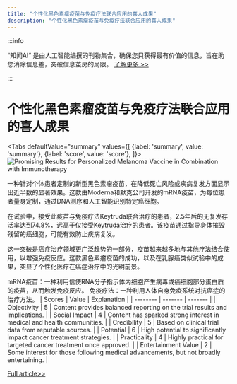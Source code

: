 ```yaml
---
title: "个性化黑色素瘤疫苗与免疫疗法联合应用的喜人成果"
description: "个性化黑色素瘤疫苗与免疫疗法联合应用的喜人成果"
---
```



:::info

“知闻AI“ 是由人工智能编撰的刊物集合，确保您只获得最有价值的信息，旨在助您消除信息差，突破信息茧房的局限。  [了解更多 >>](/)

:::

# 个性化黑色素瘤疫苗与免疫疗法联合应用的喜人成果


<Tabs
	defaultValue="summary"
	values={[
	{label: 'summary', value: 'summary'},
	{label: 'score', value: 'score'},
]}>
<TabItem value="summary">
<img
  src="https://image.informedainews.com/2024/06/Hea-6Sp-1717494915-0.jpg"
  alt="Promising Results for Personalized Melanoma Vaccine in Combination with Immunotherapy"
/>



一种针对个体患者定制的新型黑色素瘤疫苗，在降低死亡风险或疾病复发方面显示出近半数的显著效果。这款由Moderna和默克公司开发的mRNA疫苗，为每位患者量身定制，通过DNA测序和人工智能识别特定癌细胞。

在试验中，接受此疫苗与免疫疗法Keytruda联合治疗的患者，2.5年后的无复发存活率达到74.8%，远高于仅接受Keytruda治疗的患者。该疫苗通过指导身体摧毁残留的癌细胞，可能有效防止疾病复发。

这一突破是癌症治疗领域更广泛趋势的一部分，疫苗越来越多地与其他疗法结合使用，以增强免疫反应。这款黑色素瘤疫苗的成功，以及在乳腺癌类似试验中的成果，突显了个性化医疗在癌症治疗中的光明前景。

mRNA疫苗：一种利用信使RNA分子指示体内细胞产生病毒或癌细胞部分蛋白质的疫苗，从而触发免疫反应。
免疫疗法：一种利用人体自身免疫系统对抗癌症的治疗方法。
</TabItem>
<TabItem value="score">
	| Scores     | Value   | Explanation |
	| -------- | ------- | ------- |
	| Objectivity  | 5    | Content provides balanced reporting on the trial results and implications.    |
	| Social Impact | 4     | Content has sparked strong interest in medical and health communities.    |
	| Credibility    | 5    | Based on clinical trial data from reputable sources.    |
	| Potential    | 6    | High potential to significantly impact cancer treatment strategies.    |
	| Practicality    | 4    | Highly practical for targeted cancer treatment once approved.    |
	| Entertainment Value    | 2    | Some interest for those following medical advancements, but not broadly entertaining.    |
</TabItem>
</Tabs>

[Full article>>](https://www.theguardian.com/society/article/2024/jun/03/extremely-impressive-melanoma-jab-trial-results-excite-doctors)

